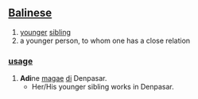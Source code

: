 == [[Balinese]] ==

# [[younger]] [[sibling]]
# a younger person, to whom one has a close relation

=== [[usage]] ===
#  '''Adi'''ne [[magae]] [[di]] Denpasar. 
#* Her/His younger sibling works in Denpasar.